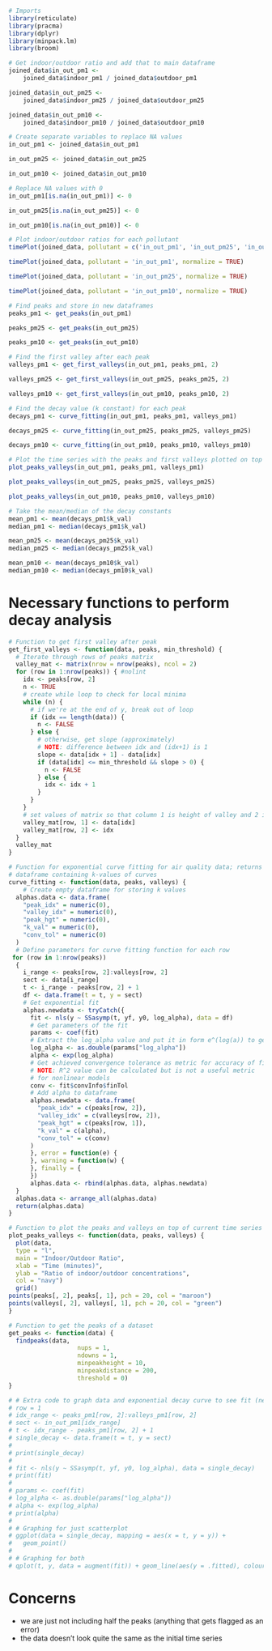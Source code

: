 ```r
# Imports
library(reticulate)
library(pracma)
library(dplyr)
library(minpack.lm)
library(broom)
```

```r
# Get indoor/outdoor ratio and add that to main dataframe
joined_data$in_out_pm1 <-
    joined_data$indoor_pm1 / joined_data$outdoor_pm1

joined_data$in_out_pm25 <-
    joined_data$indoor_pm25 / joined_data$outdoor_pm25

joined_data$in_out_pm10 <-
    joined_data$indoor_pm10 / joined_data$outdoor_pm10
```

```r
# Create separate variables to replace NA values
in_out_pm1 <- joined_data$in_out_pm1

in_out_pm25 <- joined_data$in_out_pm25

in_out_pm10 <- joined_data$in_out_pm10
```

```r
# Replace NA values with 0
in_out_pm1[is.na(in_out_pm1)] <- 0

in_out_pm25[is.na(in_out_pm25)] <- 0

in_out_pm10[is.na(in_out_pm10)] <- 0
```

```r
# Plot indoor/outdoor ratios for each pollutant
timePlot(joined_data, pollutant = c('in_out_pm1', 'in_out_pm25', 'in_out_pm10'), normalize = TRUE)

timePlot(joined_data, pollutant = 'in_out_pm1', normalize = TRUE)

timePlot(joined_data, pollutant = 'in_out_pm25', normalize = TRUE)

timePlot(joined_data, pollutant = 'in_out_pm10', normalize = TRUE)
```

```r
# Find peaks and store in new dataframes
peaks_pm1 <- get_peaks(in_out_pm1)

peaks_pm25 <- get_peaks(in_out_pm25)

peaks_pm10 <- get_peaks(in_out_pm10)
```

```r
# Find the first valley after each peak
valleys_pm1 <- get_first_valleys(in_out_pm1, peaks_pm1, 2)

valleys_pm25 <- get_first_valleys(in_out_pm25, peaks_pm25, 2)

valleys_pm10 <- get_first_valleys(in_out_pm10, peaks_pm10, 2)
```

```r
# Find the decay value (k constant) for each peak
decays_pm1 <- curve_fitting(in_out_pm1, peaks_pm1, valleys_pm1)

decays_pm25 <- curve_fitting(in_out_pm25, peaks_pm25, valleys_pm25)

decays_pm10 <- curve_fitting(in_out_pm10, peaks_pm10, valleys_pm10)
```

```r
# Plot the time series with the peaks and first valleys plotted on top
plot_peaks_valleys(in_out_pm1, peaks_pm1, valleys_pm1)

plot_peaks_valleys(in_out_pm25, peaks_pm25, valleys_pm25)

plot_peaks_valleys(in_out_pm10, peaks_pm10, valleys_pm10)
```

```r
# Take the mean/median of the decay constants
mean_pm1 <- mean(decays_pm1$k_val)
median_pm1 <- median(decays_pm1$k_val)

mean_pm25 <- mean(decays_pm25$k_val)
median_pm25 <- median(decays_pm25$k_val)

mean_pm10 <- mean(decays_pm10$k_val)
median_pm10 <- median(decays_pm10$k_val)
```

# Necessary functions to perform decay analysis
```r
# Function to get first valley after peak
get_first_valleys <- function(data, peaks, min_threshold) {
  # Iterate through rows of peaks matrix
  valley_mat <- matrix(nrow = nrow(peaks), ncol = 2)
  for (row in 1:nrow(peaks)) { #nolint
    idx <- peaks[row, 2]
    n <- TRUE
    # create while loop to check for local minima
    while (n) {
      # if we're at the end of y, break out of loop
      if (idx == length(data)) {
        n <- FALSE
      } else {
        # otherwise, get slope (approximately)
        # NOTE: difference between idx and (idx+1) is 1
        slope <- data[idx + 1] - data[idx]
        if (data[idx] <= min_threshold && slope > 0) {
          n <- FALSE
        } else {
          idx <- idx + 1
        }
      }
    }
    # set values of matrix so that column 1 is height of valley and 2 is index
    valley_mat[row, 1] <- data[idx]
    valley_mat[row, 2] <- idx
  }
  valley_mat
}
```

```r
# Function for exponential curve fitting for air quality data; returns 
# dataframe containing k-values of curves
curve_fitting <- function(data, peaks, valleys) {
    # Create empty dataframe for storing k values
  alphas.data <- data.frame(
    "peak_idx" = numeric(0),
    "valley_idx" = numeric(0),
    "peak_hgt" = numeric(0),
    "k_val" = numeric(0),
    "conv_tol" = numeric(0)
  )
  # Define parameters for curve fitting function for each row
 for (row in 1:nrow(peaks)) 
  {
    i_range <- peaks[row, 2]:valleys[row, 2]
    sect <- data[i_range]
    t <- i_range - peaks[row, 2] + 1
    df <- data.frame(t = t, y = sect)
    # Get exponential fit
    alphas.newdata <- tryCatch({
      fit <- nls(y ~ SSasymp(t, yf, y0, log_alpha), data = df)
      # Get parameters of the fit
      params <- coef(fit)
      # Extract the log_alpha value and put it in form e^(log(a)) to get a
      log_alpha <- as.double(params["log_alpha"])
      alpha <- exp(log_alpha)
      # Get achieved convergence tolerance as metric for accuracy of fit
      # NOTE: R^2 value can be calculated but is not a useful metric
      # for nonlinear models
      conv <- fit$convInfo$finTol
      # Add alpha to dataframe
      alphas.newdata <- data.frame(
        "peak_idx" = c(peaks[row, 2]),
        "valley_idx" = c(valleys[row, 2]),
        "peak_hgt" = c(peaks[row, 1]),
        "k_val" = c(alpha),
        "conv_tol" = c(conv)
      )
      }, error = function(e) {
      }, warning = function(w) {
      }, finally = {
      })
      alphas.data <- rbind(alphas.data, alphas.newdata)
  }
  alphas.data <- arrange_all(alphas.data)
  return(alphas.data)
}
```

```r
# Function to plot the peaks and valleys on top of current time series
plot_peaks_valleys <- function(data, peaks, valleys) {
  plot(data,
  type = "l",
  main = "Indoor/Outdoor Ratio",
  xlab = "Time (minutes)",
  ylab = "Ratio of indoor/outdoor concentrations",
  col = "navy")
  grid()
points(peaks[, 2], peaks[, 1], pch = 20, col = "maroon")
points(valleys[, 2], valleys[, 1], pch = 20, col = "green")
}
```

```r
# Function to get the peaks of a dataset
get_peaks <- function(data) {
  findpeaks(data,
                   nups = 1,
                   ndowns = 1,
                   minpeakheight = 10,
                   minpeakdistance = 200,
                   threshold = 0)
}
```


```r
# # Extra code to graph data and exponential decay curve to see fit (needs to be modified)
# row = 1
# idx_range <- peaks_pm1[row, 2]:valleys_pm1[row, 2]
# sect <- in_out_pm1[idx_range]
# t <- idx_range - peaks_pm1[row, 2] + 1
# single_decay <- data.frame(t = t, y = sect)
# 
# print(single_decay)
# 
# fit <- nls(y ~ SSasymp(t, yf, y0, log_alpha), data = single_decay)
# print(fit)
# 
# params <- coef(fit)
# log_alpha <- as.double(params["log_alpha"])
# alpha <- exp(log_alpha)
# print(alpha)
# 
# # Graphing for just scatterplot
# ggplot(data = single_decay, mapping = aes(x = t, y = y)) +
#   geom_point()
# 
# # Graphing for both
# qplot(t, y, data = augment(fit)) + geom_line(aes(y = .fitted), colour = "red")
```

# Concerns
- we are just not including half the peaks (anything that gets flagged as an
error)
- the data doesn't look quite the same as the initial time series

